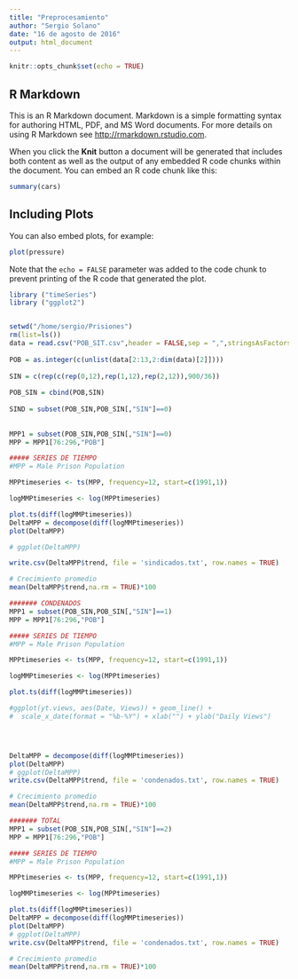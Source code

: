 ```yaml
---
title: "Preprocesamiento"
author: "Sergio Solano"
date: "16 de agosto de 2016"
output: html_document
---
```


```r
knitr::opts_chunk$set(echo = TRUE)
```

## R Markdown

This is an R Markdown document. Markdown is a simple formatting syntax for authoring HTML, PDF, and MS Word documents. For more details on using R Markdown see <http://rmarkdown.rstudio.com>.

When you click the **Knit** button a document will be generated that includes both content as well as the output of any embedded R code chunks within the document. You can embed an R code chunk like this:

```r
summary(cars)
```

## Including Plots

You can also embed plots, for example:

```r
plot(pressure)
```

Note that the `echo = FALSE` parameter was added to the code chunk to prevent printing of the R code that generated the plot.


```r

library ("timeSeries")
library ("ggplot2")


setwd("/home/sergio/Prisiones") 
rm(list=ls())
data = read.csv("POB_SIT.csv",header = FALSE,sep = ",",stringsAsFactors=FALSE)
 
POB = as.integer(c(unlist(data[2:13,2:dim(data)[2]])))
 
SIN = c(rep(c(rep(0,12),rep(1,12),rep(2,12)),900/36))
 
POB_SIN = cbind(POB,SIN)
 
SIND = subset(POB_SIN,POB_SIN[,"SIN"]==0)
 
 
MPP1 = subset(POB_SIN,POB_SIN[,"SIN"]==0)
MPP = MPP1[76:296,"POB"]

##### SERIES DE TIEMPO
#MPP = Male Prison Population

MPPtimeseries <- ts(MPP, frequency=12, start=c(1991,1))

logMMPtimeseries <- log(MPPtimeseries)

plot.ts(diff(logMMPtimeseries))
DeltaMPP = decompose(diff(logMMPtimeseries))
plot(DeltaMPP) 

# ggplot(DeltaMPP)

write.csv(DeltaMPP$trend, file = 'sindicados.txt', row.names = TRUE)

# Crecimiento promedio
mean(DeltaMPP$trend,na.rm = TRUE)*100

####### CONDENADOS 
MPP1 = subset(POB_SIN,POB_SIN[,"SIN"]==1)
MPP = MPP1[76:296,"POB"]

##### SERIES DE TIEMPO
#MPP = Male Prison Population

MPPtimeseries <- ts(MPP, frequency=12, start=c(1991,1))

logMMPtimeseries <- log(MPPtimeseries)

plot.ts(diff(logMMPtimeseries))

#ggplot(yt.views, aes(Date, Views)) + geom_line() +
#  scale_x_date(format = "%b-%Y") + xlab("") + ylab("Daily Views")




DeltaMPP = decompose(diff(logMMPtimeseries))
plot(DeltaMPP) 
# ggplot(DeltaMPP)
write.csv(DeltaMPP$trend, file = 'condenados.txt', row.names = TRUE)

# Crecimiento promedio
mean(DeltaMPP$trend,na.rm = TRUE)*100

####### TOTAL 
MPP1 = subset(POB_SIN,POB_SIN[,"SIN"]==2)
MPP = MPP1[76:296,"POB"]

##### SERIES DE TIEMPO
#MPP = Male Prison Population

MPPtimeseries <- ts(MPP, frequency=12, start=c(1991,1))

logMMPtimeseries <- log(MPPtimeseries)

plot.ts(diff(logMMPtimeseries))
DeltaMPP = decompose(diff(logMMPtimeseries))
plot(DeltaMPP) 
# ggplot(DeltaMPP)
write.csv(DeltaMPP$trend, file = 'condenados.txt', row.names = TRUE)

# Crecimiento promedio
mean(DeltaMPP$trend,na.rm = TRUE)*100


```

